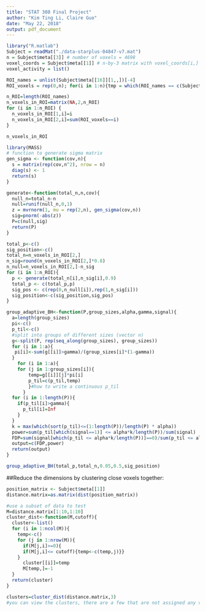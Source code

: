 ```yaml
---
title: "STAT 308 Final Project"
author: "Kim Ting Li, Claire Guo"
date: "May 22, 2018"
output: pdf_document
---
```

```r
library("R.matlab")
Subject = readMat("./data-starplus-04847-v7.mat")
n = Subject$meta[[3]] # number of voxels = 4698
voxel_coords = Subject$meta[[1]] # n-by-3 matrix with voxel_coords[i,] = (x,y,z) coordinates of voxel #i
voxel_activity = list()

ROI_names = unlist(Subject$meta[[16]][1,,])[-4]
ROI_voxels = rep(0,n); for(i in 1:n){tmp = which(ROI_names == c(Subject$meta[[17]][[i]][[1]])); if(length(tmp)>0){ROI_voxels[i]=tmp}} # ROI_voxels[i] = 0 if voxel i is not assigned to any ROI

```

```r
n_ROI=length(ROI_names)
n_voxels_in_ROI=matrix(NA,2,n_ROI)
for (i in 1:n_ROI) {
  n_voxels_in_ROI[1,i]=i
  n_voxels_in_ROI[2,i]=sum(ROI_voxels==i)
}

n_voxels_in_ROI
```

```r
library(MASS)
# function to generate sigma matrix
gen_sigma <- function(cov,n){
  s = matrix(rep(cov,n^2), nrow = n)
  diag(s) <- 1
  return(s)
}

generate<-function(total_n,n,cov){
  null_n=total_n-n
  null=runif(null_n,0,1)
  z = mvrnorm(1, mu = rep(2,n), gen_sigma(cov,n))
  sig=pnorm(-abs(z))
  P=c(null,sig) 
  return(P)
}

total_p<-c()
sig_position<-c()
total_n=n_voxels_in_ROI[2,]
n_sig=round(n_voxels_in_ROI[2,]*0.8)
n_null=n_voxels_in_ROI[2,]-n_sig
for (i in 1:n_ROI){
  p <- generate(total_n[i],n_sig[i],0.9)
  total_p <- c(total_p,p)
  sig_pos <- c(rep(0,n_null[i]),rep(1,n_sig[i]))
  sig_position<-c(sig_position,sig_pos)
}
```

```r
group_adaptive_BH<-function(P,group_sizes,alpha,gamma,signal){
  a=length(group_sizes)
  pi<-c()
  p_til<-c()
  #split into groups of different sizes (vector n)
  g<-split(P, rep(seq_along(group_sizes), group_sizes)) 
  for (i in 1:a){
   pi[i]<-sum(g[[i]]>gamma)/(group_sizes[i]*(1-gamma)) 
  }
    for (i in 1:a){
    for (j in 1:group_sizes[i]){
        temp=g[[i]][j]*pi[i] 
        p_til=c(p_til,temp)  
        }#how to write a continuous p_til
      }
  for (i in 1:length(P)){
    if(p_til[i]>gamma){
      p_til[i]=Inf
    }
  }
  k = max(which(sort(p_til)<=(1:length(P))/length(P) * alpha))
  power=sum(p_til[which(signal==1)] <= alpha*k/length(P))/sum(signal)
  FDP=sum(signal[which(p_til <= alpha*k/length(P))]==0)/sum(p_til <= alpha*k/length(P))
  output=c(FDP,power)
  return(output)
}
```


```r
group_adaptive_BH(total_p,total_n,0.05,0.5,sig_position)
```


##Reduce the dimensions by clustering close voxels together:
```r
position_matrix <- Subject$meta[[1]]
distance.matrix=as.matrix(dist(position_matrix))

#use a subset of data to test
M=distance.matrix[1:10,1:10]
cluster_dist<-function(M,cutoff){
  cluster<-list()
  for (i in 1:ncol(M)){
    temp<-c()
    for (j in 1:nrow(M)){
      if(M[j,i]>=0){
      if(M[j,i]<= cutoff){temp<-c(temp,j)}}
    }
      cluster[[i]]=temp
      M[temp,]=-1
  }
  return(cluster)
}

```

```r
clusters=cluster_dist(distance.matrix,3)
#you can view the clusters, there are a few that are not assigned any voxels to
```

```r

```

